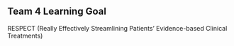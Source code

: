## Team 4 Learning Goal
RESPECT (Really Effectively Streamlining Patients' Evidence-based Clinical Treatments)
